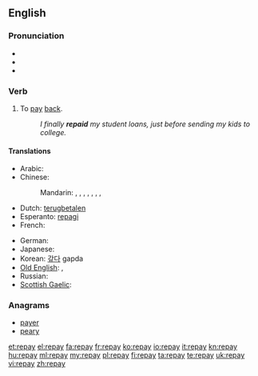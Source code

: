 ==English==

===Pronunciation===
* {{IPA|/ɻiˈpeɪ/}}
* {{audio|en-us-repay.ogg|Audio (US)}}
* {{rhymes|eɪ}}

===Verb===
{{en-verb|repays|repaying|repaid|repaid}}

# To [[pay]] [[back]].
#: ''I finally '''repaid''' my student loans, just before sending my kids to college.''

====Translations====
{{trans-top|to pay back}}
* Arabic: {{t|ar|جازى|tr=jaaza}}
* Chinese:
*: Mandarin: {{t-|cmn|賠|sc=Hani}},  {{t-|cmn|赔|tr=péi|sc=Hani}},  {{t|cmn|報償|sc=Hani}},  {{t|cmn|报偿|tr=bàocháng|sc=Hani}},  {{t-|cmn|償|sc=Hani}},  {{t-|cmn|偿|tr=cháng|sc=Hani}},  {{t|cmn|償還|sc=Hani}},  {{t|cmn|偿还|tr=chánghuán|sc=Hani}}
* Dutch: [[terugbetalen]]
* Esperanto: [[repagi]]
* French: {{t+|fr|repayer}}
{{trans-mid}}
* German: {{t|de|zurückzahlen}}
* Japanese: {{t|ja|払い戻す|tr=はらいもどす, haraimodosu}}
* Korean: [[갚다]] gapda
* [[Old English]]: {{t-|ang|gieldan|alt=ġieldan|xs=Old English}}, {{t-|ang|forgieldan|alt=forġieldan|xs=Old English}}
* Russian: {{t|ru|отплатить|tr=otplatít'}}
* [[Scottish Gaelic]]: {{t|gd|ath-dhìol}}
{{trans-bottom}}

===Anagrams===
* [[payer#English|payer]]
* [[peary#English|peary]]

[[et:repay]]
[[el:repay]]
[[fa:repay]]
[[fr:repay]]
[[ko:repay]]
[[io:repay]]
[[it:repay]]
[[kn:repay]]
[[hu:repay]]
[[ml:repay]]
[[my:repay]]
[[pl:repay]]
[[fi:repay]]
[[ta:repay]]
[[te:repay]]
[[uk:repay]]
[[vi:repay]]
[[zh:repay]]